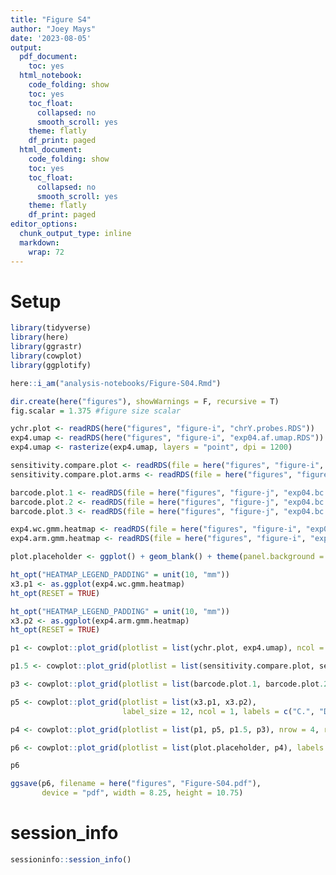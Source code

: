 ```yaml
---
title: "Figure S4"
author: "Joey Mays"
date: '2023-08-05'
output:
  pdf_document:
    toc: yes
  html_notebook:
    code_folding: show
    toc: yes
    toc_float:
      collapsed: no
      smooth_scroll: yes
    theme: flatly
    df_print: paged
  html_document:
    code_folding: show
    toc: yes
    toc_float:
      collapsed: no
      smooth_scroll: yes
    theme: flatly
    df_print: paged
editor_options:
  chunk_output_type: inline
  markdown:
    wrap: 72
---
```


# Setup

```r
library(tidyverse)
library(here)
library(ggrastr)
library(cowplot)
library(ggplotify)
```

```r
here::i_am("analysis-notebooks/Figure-S04.Rmd")
```

```r
dir.create(here("figures"), showWarnings = F, recursive = T)
fig.scalar = 1.375 #figure size scalar
```

```r
ychr.plot <- readRDS(here("figures", "figure-i", "chrY.probes.RDS"))
exp4.umap <- readRDS(here("figures", "figure-i", "exp04.af.umap.RDS"))
exp4.umap <- rasterize(exp4.umap, layers = "point", dpi = 1200)

sensitivity.compare.plot <- readRDS(file = here("figures", "figure-i", "exp04.rpe1.sensitivity.compare.RDS"))
sensitivity.compare.plot.arms <- readRDS(file = here("figures", "figure-i", "exp04.rpe1.sensitivity.compare.arms.RDS"))

barcode.plot.1 <- readRDS(file = here("figures", "figure-j", "exp04.bc.counts.rpe1.RDS"))
barcode.plot.2 <- readRDS(file = here("figures", "figure-j", "exp04.bc.counts.hcec.RDS"))
barcode.plot.3 <- readRDS(file = here("figures", "figure-j", "exp04.bc.counts.hpne.RDS"))

exp4.wc.gmm.heatmap <- readRDS(file = here("figures", "figure-i", "exp04.wc.gmm.heatmap.RDS"))
exp4.arm.gmm.heatmap <- readRDS(file = here("figures", "figure-i", "exp04.arm.gmm.heatmap.RDS"))
```

```r
plot.placeholder <- ggplot() + geom_blank() + theme(panel.background = element_blank())
```

```r
ht_opt("HEATMAP_LEGEND_PADDING" = unit(10, "mm"))
x3.p1 <- as.ggplot(exp4.wc.gmm.heatmap)
ht_opt(RESET = TRUE)
```

```r
ht_opt("HEATMAP_LEGEND_PADDING" = unit(10, "mm"))
x3.p2 <- as.ggplot(exp4.arm.gmm.heatmap)
ht_opt(RESET = TRUE)
```

```r
p1 <- cowplot::plot_grid(plotlist = list(ychr.plot, exp4.umap), ncol = 2, labels = c("A.", "B."), rel_widths = c(1, 0.7), label_size = 12, scale = 0.95, align = "h", axis = "b")

p1.5 <- cowplot::plot_grid(plotlist = list(sensitivity.compare.plot, sensitivity.compare.plot.arms, plot.placeholder), ncol = 3, labels = c("E."), label_size = 12, scale = 0.95)

p3 <- cowplot::plot_grid(plotlist = list(barcode.plot.1, barcode.plot.2, barcode.plot.3), ncol = 3, scale = 0.95)

p5 <- cowplot::plot_grid(plotlist = list(x3.p1, x3.p2), 
                         label_size = 12, ncol = 1, labels = c("C.", "D."), rel_heights = c(1, 1), scale = 0.95)

p4 <- cowplot::plot_grid(plotlist = list(p1, p5, p1.5, p3), nrow = 4, rel_heights = c(1,1.75,0.8,0.6), label_size = 12, labels = c("", "", "", "F."))

p6 <- cowplot::plot_grid(plotlist = list(plot.placeholder, p4), labels = "Supplimental Figure 4", ncol = 1, rel_heights = c(1,40), hjust = -0.05, label_size = 12)

p6
```
```r
ggsave(p6, filename = here("figures", "Figure-S04.pdf"), 
       device = "pdf", width = 8.25, height = 10.75)
```

# session_info

```r
sessioninfo::session_info()
```
